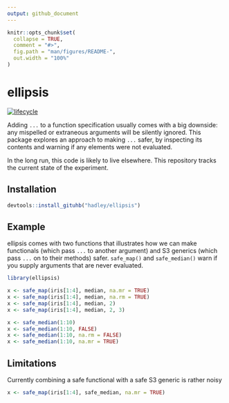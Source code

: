 ```yaml
---
output: github_document
---
```


<!-- README.md is generated from README.Rmd. Please edit that file -->

```r
knitr::opts_chunk$set(
  collapse = TRUE,
  comment = "#>",
  fig.path = "man/figures/README-",
  out.width = "100%"
)
```
# ellipsis
[![lifecycle](https://img.shields.io/badge/lifecycle-experimental-orange.svg)](https://www.tidyverse.org/lifecycle/#experimental)

Adding `...` to a function specification usually comes with a big downside: any mispelled or extraneous arguments will be silently ignored. This package explores an approach to making `...` safer, by inspecting its contents and warning if any elements were not evaluated.

In the long run, this code is likely to live elsewhere. This repository tracks the current state of the experiment.

## Installation

``` r
devtools::install_gituhb("hadley/ellipsis")
```

## Example

ellipsis comes with two functions that illustrates how we can make functionals (which pass `...` to another argument) and S3 generics (which pass `...` on to their methods) safer. `safe_map()` and `safe_median()` warn if you supply arguments that are never evaluated.

```r
library(ellipsis)

x <- safe_map(iris[1:4], median, na.mr = TRUE)
x <- safe_map(iris[1:4], median, na.rm = TRUE)
x <- safe_map(iris[1:4], median, 2)
x <- safe_map(iris[1:4], median, 2, 3)

x <- safe_median(1:10)
x <- safe_median(1:10, FALSE)
x <- safe_median(1:10, na.rm = FALSE)
x <- safe_median(1:10, na.mr = TRUE)
```

## Limitations

Currently combining a safe functional with a safe S3 generic is rather noisy

```r
x <- safe_map(iris[1:4], safe_median, na.mr = TRUE)
```

